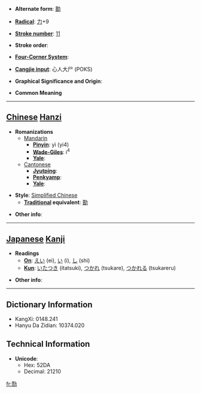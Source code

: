 * '''Alternate form''': [[勩]]

* '''[[Wiktionary:Chinese radical index| Radical]]''': [[Wiktionary:Chinese radical index 力|力]]+9

* '''[[Wiktionary:Chinese total strokes index|Stroke number]]''': [[Wiktionary:Chinese total strokes index 11|11]]

* '''Stroke order''': 

* '''[[Wiktionary:Chinese four corner index|Four-Corner System]]''': 

* '''[[Wiktionary:Chinese Cangjie index|Cangjie input]]''': 心人大尸 (POKS)

* '''Graphical Significance and Origin''': 

* '''Common Meaning'''

----

== [[Chinese]] [[Hanzi]] ==

* '''Romanizations'''
** [[Mandarin]]
*** '''[[Pinyin]]''': yì (yi4)
*** '''[[Wade-Giles]]''': i<sup>4</sup>
*** '''[[Yale]]''': 
**[[Cantonese]]
***'''[[Jyutping]]''':
***'''[[Penkyamp]]''': 
***'''[[Yale]]''': 

* '''Style''': [[Simplified Chinese]] 
** '''[[Traditional Chinese|Traditional]] equivalent''': [[勩]]

* '''Other info''': 

----

== [[Japanese]] [[Kanji]] ==

* '''Readings'''
** '''[[On]]''': [[えい]] (ei), [[い]] (i), [[し]] (shi)
** '''[[Kun]]''': [[いたつき]] (itatsuki), [[つかれ]] (tsukare), [[つかれる]] (tsukareru)

* '''Other info''':  

----

== Dictionary Information ==

* KangXi: 0148.241
* Hanyu Da Zidian: 10374.020

== Technical Information ==

* '''Unicode''':
** Hex: 52DA
** Decimal: 21210

[[fr:勚]]